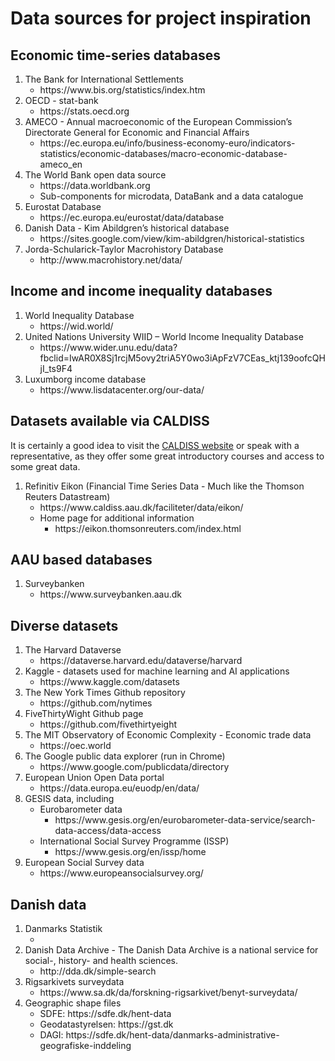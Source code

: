 # Data sources for project inspiration

## Economic time-series databases

1. The Bank for International Settlements
    - https://www.bis.org/statistics/index.htm

2. OECD - stat-bank
    - https://stats.oecd.org

3. AMECO - Annual macroeconomic of the European Commission’s Directorate General for Economic and Financial Affairs
    - https://ec.europa.eu/info/business-economy-euro/indicators-statistics/economic-databases/macro-economic-database-ameco_en

4. The World Bank open data source
    - https://data.worldbank.org
    - Sub-components for microdata, DataBank and a data catalogue

5. Eurostat Database
    - https://ec.europa.eu/eurostat/data/database

7. Danish Data - Kim Abildgren’s historical database
    - https://sites.google.com/view/kim-abildgren/historical-statistics 

9. Jorda-Schularick-Taylor Macrohistory Database
    - http://www.macrohistory.net/data/ 


## Income and income inequality databases

1. World Inequality Database
    - https://wid.world/

2. United Nations University WIID – World Income Inequality Database
    - https://www.wider.unu.edu/data?fbclid=IwAR0X8Sj1rcjM5ovy2triA5Y0wo3iApFzV7CEas_ktj139oofcQHjI_ts9F4

3. Luxumborg income database
    - https://www.lisdatacenter.org/our-data/ 


## Datasets available via CALDISS

It is certainly a good idea to visit the [CALDISS website](https://www.caldiss.aau.dk) or speak with a representative, as they offer some great introductory courses and access to some great data.

1. Refinitiv Eikon (Financial Time Series Data - Much like the Thomson Reuters Datastream)
    - https://www.caldiss.aau.dk/faciliteter/data/eikon/
    - Home page for additional information
        - https://eikon.thomsonreuters.com/index.html


## AAU based databases

1. Surveybanken
    - https://www.surveybanken.aau.dk


## Diverse datasets

1. The Harvard Dataverse
    - https://dataverse.harvard.edu/dataverse/harvard

2. Kaggle - datasets used for machine learning and AI applications
    - https://www.kaggle.com/datasets

3. The New York Times Github repository
    - https://github.com/nytimes

4. FiveThirtyWight Github page
    - https://github.com/fivethirtyeight

5. The MIT Observatory of Economic Complexity - Economic trade data
    - https://oec.world

6. The Google public data explorer (run in Chrome)
    - https://www.google.com/publicdata/directory

7. European Union Open Data portal
    - https://data.europa.eu/euodp/en/data/

8. GESIS data, including
    - Eurobarometer data
        - https://www.gesis.org/en/eurobarometer-data-service/search-data-access/data-access
    - International Social Survey Programme (ISSP)
        - https://www.gesis.org/en/issp/home

9. European Social Survey data
    - https://www.europeansocialsurvey.org/

## Danish data

1. Danmarks Statistik
    - 

2. Danish Data Archive - The Danish Data Archive is a national service for social-, history- and health sciences.
    - http://dda.dk/simple-search
    
3. Rigsarkivets surveydata
    - https://www.sa.dk/da/forskning-rigsarkivet/benyt-surveydata/
    
4. Geographic shape files
    - SDFE: https://sdfe.dk/hent-data
    - Geodatastyrelsen: https://gst.dk
    - DAGI: https://sdfe.dk/hent-data/danmarks-administrative-geografiske-inddeling
